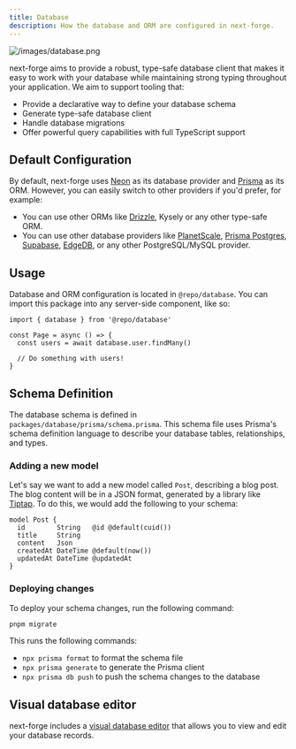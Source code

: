 ```yaml
---
title: Database
description: How the database and ORM are configured in next-forge.
---
```


![/images/database.png](/images/database.png)

next-forge aims to provide a robust, type-safe database client that makes it easy to work with your database while maintaining strong typing throughout your application. We aim to support tooling that:

- Provide a declarative way to define your database schema
- Generate type-safe database client
- Handle database migrations
- Offer powerful query capabilities with full TypeScript support

## Default Configuration

By default, next-forge uses [Neon](https://neon.tech) as its database provider and [Prisma](https://prisma.io) as its ORM. However, you can easily switch to other providers if you'd prefer, for example:

- You can use other ORMs like [Drizzle](/migrations/database/drizzle), Kysely or any other type-safe ORM.
- You can use other database providers like [PlanetScale](/migrations/database/planetscale), [Prisma Postgres](/migrations/database/prisma-postgres), [Supabase](/migrations/database/supabase), [EdgeDB](/migrations/database/edgedb), or any other PostgreSQL/MySQL provider.

## Usage

Database and ORM configuration is located in `@repo/database`. You can import this package into any server-side component, like so:

```tsx title="page.tsx {1,4}"
import { database } from '@repo/database'

const Page = async () => {
  const users = await database.user.findMany()

  // Do something with users!
}
```

## Schema Definition

The database schema is defined in `packages/database/prisma/schema.prisma`. This schema file uses Prisma's schema definition language to describe your database tables, relationships, and types.

### Adding a new model

Let's say we want to add a new model called `Post`, describing a blog post. The blog content will be in a JSON format, generated by a library like [Tiptap](https://tiptap.dev/). To do this, we would add the following to your schema:

```prisma title="packages/database/prisma/schema.prisma {1-7}"
model Post {
  id        String   @id @default(cuid())
  title     String
  content   Json
  createdAt DateTime @default(now())
  updatedAt DateTime @updatedAt
}
```

### Deploying changes

To deploy your schema changes, run the following command:

```sh title="Terminal"
pnpm migrate
```

This runs the following commands:

- `npx prisma format` to format the schema file
- `npx prisma generate` to generate the Prisma client
- `npx prisma db push` to push the schema changes to the database

## Visual database editor

next-forge includes a [visual database editor](/apps/studio) that allows you to view and edit your database records.
